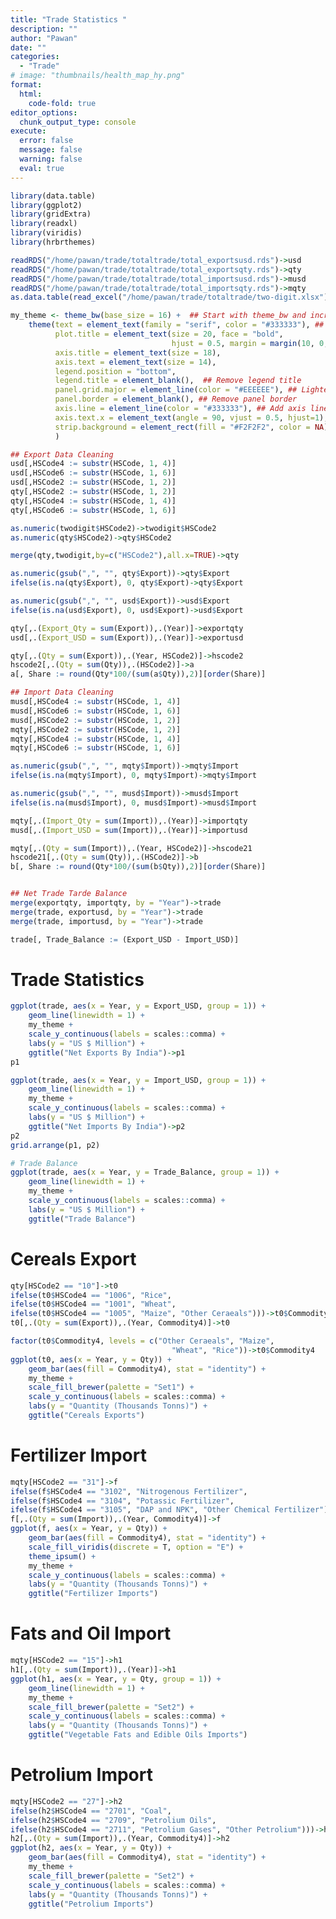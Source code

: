 ```yaml
---
title: "Trade Statistics "
description: ""
author: "Pawan"
date: ""
categories:
  - "Trade"
# image: "thumbnails/health_map_hy.png"
format:
  html:
    code-fold: true
editor_options:
  chunk_output_type: console
execute:
  error: false
  message: false
  warning: false
  eval: true
---
```

```r
library(data.table)
library(ggplot2)
library(gridExtra)
library(readxl)
library(viridis)
library(hrbrthemes)

readRDS("/home/pawan/trade/totaltrade/total_exportsusd.rds")->usd
readRDS("/home/pawan/trade/totaltrade/total_exportsqty.rds")->qty
readRDS("/home/pawan/trade/totaltrade/total_importsusd.rds")->musd
readRDS("/home/pawan/trade/totaltrade/total_importsqty.rds")->mqty
as.data.table(read_excel("/home/pawan/trade/totaltrade/two-digit.xlsx"))->twodigit

my_theme <- theme_bw(base_size = 16) +  ## Start with theme_bw and increase base size
    theme(text = element_text(family = "serif", color = "#333333"), ## Set font family and color
          plot.title = element_text(size = 20, face = "bold",
                                    hjust = 0.5, margin = margin(10, 0, 10, 0)), ## Center and style title
          axis.title = element_text(size = 18),
          axis.text = element_text(size = 14),
          legend.position = "bottom",
          legend.title = element_blank(),  ## Remove legend title
          panel.grid.major = element_line(color = "#EEEEEE"), ## Lighter grid lines
          panel.border = element_blank(), ## Remove panel border
          axis.line = element_line(color = "#333333"), ## Add axis lines
          axis.text.x = element_text(angle = 90, vjust = 0.5, hjust=1),
          strip.background = element_rect(fill = "#F2F2F2", color = NA) ## Style facet strips (if used)
          )
```
```r
## Export Data Cleaning
usd[,HSCode4 := substr(HSCode, 1, 4)]
usd[,HSCode6 := substr(HSCode, 1, 6)]
usd[,HSCode2 := substr(HSCode, 1, 2)]
qty[,HSCode2 := substr(HSCode, 1, 2)]
qty[,HSCode4 := substr(HSCode, 1, 4)]
qty[,HSCode6 := substr(HSCode, 1, 6)]

as.numeric(twodigit$HSCode2)->twodigit$HSCode2
as.numeric(qty$HSCode2)->qty$HSCode2

merge(qty,twodigit,by=c("HSCode2"),all.x=TRUE)->qty

as.numeric(gsub(",", "", qty$Export))->qty$Export
ifelse(is.na(qty$Export), 0, qty$Export)->qty$Export

as.numeric(gsub(",", "", usd$Export))->usd$Export
ifelse(is.na(usd$Export), 0, usd$Export)->usd$Export

qty[,.(Export_Qty = sum(Export)),.(Year)]->exportqty
usd[,.(Export_USD = sum(Export)),.(Year)]->exportusd

qty[,.(Qty = sum(Export)),.(Year, HSCode2)]->hscode2
hscode2[,.(Qty = sum(Qty)),.(HSCode2)]->a
a[, Share := round(Qty*100/(sum(a$Qty)),2)][order(Share)]

## Import Data Cleaning
musd[,HSCode4 := substr(HSCode, 1, 4)]
musd[,HSCode6 := substr(HSCode, 1, 6)]
musd[,HSCode2 := substr(HSCode, 1, 2)]
mqty[,HSCode2 := substr(HSCode, 1, 2)]
mqty[,HSCode4 := substr(HSCode, 1, 4)]
mqty[,HSCode6 := substr(HSCode, 1, 6)]

as.numeric(gsub(",", "", mqty$Import))->mqty$Import
ifelse(is.na(mqty$Import), 0, mqty$Import)->mqty$Import

as.numeric(gsub(",", "", musd$Import))->musd$Import
ifelse(is.na(musd$Import), 0, musd$Import)->musd$Import

mqty[,.(Import_Qty = sum(Import)),.(Year)]->importqty
musd[,.(Import_USD = sum(Import)),.(Year)]->importusd

mqty[,.(Qty = sum(Import)),.(Year, HSCode2)]->hscode21
hscode21[,.(Qty = sum(Qty)),.(HSCode2)]->b
b[, Share := round(Qty*100/(sum(b$Qty)),2)][order(Share)]


## Net Trade Tarde Balance
merge(exportqty, importqty, by = "Year")->trade
merge(trade, exportusd, by = "Year")->trade
merge(trade, importusd, by = "Year")->trade

trade[, Trade_Balance := (Export_USD - Import_USD)]
```

# Trade Statistics
```r
ggplot(trade, aes(x = Year, y = Export_USD, group = 1)) +
    geom_line(linewidth = 1) +
    my_theme +
    scale_y_continuous(labels = scales::comma) +
    labs(y = "US $ Million") +
    ggtitle("Net Exports By India")->p1
p1

ggplot(trade, aes(x = Year, y = Import_USD, group = 1)) +
    geom_line(linewidth = 1) +
    my_theme +
    scale_y_continuous(labels = scales::comma) +
    labs(y = "US $ Million") +
    ggtitle("Net Imports By India")->p2
p2
grid.arrange(p1, p2)
```
```r
# Trade Balance
ggplot(trade, aes(x = Year, y = Trade_Balance, group = 1)) +
    geom_line(linewidth = 1) +
    my_theme +
    scale_y_continuous(labels = scales::comma) +
    labs(y = "US $ Million") +
    ggtitle("Trade Balance")
```

# Cereals Export
```r
qty[HSCode2 == "10"]->t0
ifelse(t0$HSCode4 == "1006", "Rice",
ifelse(t0$HSCode4 == "1001", "Wheat",
ifelse(t0$HSCode4 == "1005", "Maize", "Other Ceraeals")))->t0$Commodity4
t0[,.(Qty = sum(Export)),.(Year, Commodity4)]->t0

factor(t0$Commodity4, levels = c("Other Ceraeals", "Maize",
                                    "Wheat", "Rice"))->t0$Commodity4
ggplot(t0, aes(x = Year, y = Qty)) +
    geom_bar(aes(fill = Commodity4), stat = "identity") +
    my_theme +
    scale_fill_brewer(palette = "Set1") +
    scale_y_continuous(labels = scales::comma) +
    labs(y = "Quantity (Thousands Tonns)") +
    ggtitle("Cereals Exports")
```

# Fertilizer Import
```r
mqty[HSCode2 == "31"]->f
ifelse(f$HSCode4 == "3102", "Nitrogenous Fertilizer",
ifelse(f$HSCode4 == "3104", "Potassic Fertilizer",
ifelse(f$HSCode4 == "3105", "DAP and NPK", "Other Chemical Fertilizer")))->f$Commodity4
f[,.(Qty = sum(Import)),.(Year, Commodity4)]->f
ggplot(f, aes(x = Year, y = Qty)) +
    geom_bar(aes(fill = Commodity4), stat = "identity") +
    scale_fill_viridis(discrete = T, option = "E") +
    theme_ipsum() +
    my_theme +
    scale_y_continuous(labels = scales::comma) +
    labs(y = "Quantity (Thousands Tonns)") +
    ggtitle("Fertilizer Imports")
```

# Fats and Oil Import
```r
mqty[HSCode2 == "15"]->h1
h1[,.(Qty = sum(Import)),.(Year)]->h1
ggplot(h1, aes(x = Year, y = Qty, group = 1)) +
    geom_line(linewidth = 1) +
    my_theme +
    scale_fill_brewer(palette = "Set2") +
    scale_y_continuous(labels = scales::comma) +
    labs(y = "Quantity (Thousands Tonns)") +
    ggtitle("Vegetable Fats and Edible Oils Imports")
```

# Petrolium Import
```r
mqty[HSCode2 == "27"]->h2
ifelse(h2$HSCode4 == "2701", "Coal",
ifelse(h2$HSCode4 == "2709", "Petrolium Oils",
ifelse(h2$HSCode4 == "2711", "Petrolium Gases", "Other Petrolium")))->h2$Commodity4
h2[,.(Qty = sum(Import)),.(Year, Commodity4)]->h2
ggplot(h2, aes(x = Year, y = Qty)) +
    geom_bar(aes(fill = Commodity4), stat = "identity") +
    my_theme +
    scale_fill_brewer(palette = "Set2") +
    scale_y_continuous(labels = scales::comma) +
    labs(y = "Quantity (Thousands Tonns)") +
    ggtitle("Petrolium Imports")
```
